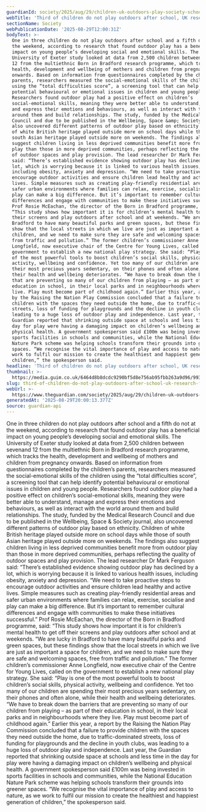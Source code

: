```yaml
---
guardianId: society/2025/aug/29/children-uk-outdoors-play-society-school-research
webTitle: 'Third of children do not play outdoors after school, UK research finds'
sectionName: Society
webPublicationDate: '2025-08-29T12:00:31Z'
bodyText: >-
  One in three children do not play outdoors after school and a fifth do not at
  the weekend, according to research that found outdoor play has a beneficial
  impact on young people’s developing social and emotional skills. The
  University of Exeter study looked at data from 2,500 children between sevenand
  12 from the multiethnic Born in Bradford research programme, which tracks the
  health, development and wellbeing of mothers and children from pregnancy
  onwards. Based on information from questionnaires completed by the children’s
  parents, researchers measured the social-emotional skills of the children
  using the “total difficulties score”, a screening tool that can help identify
  potential behavioural or emotional issues in children and young people.
  Researchers found outdoor play had a positive effect on children’s
  social-emotional skills, meaning they were better able to understand, manage
  and express their emotions and behaviours, as well as interact with the world
  around them and build relationships. The study, funded by the Medical Research
  Council and due to be published in the Wellbeing, Space &amp; Society journal,
  also uncovered different patterns of outdoor play based on ethnicity. Children
  of white British heritage played outside more on school days while those of
  south Asian heritage played outside more on weekends. The findings also
  suggest children living in less deprived communities benefit more from outdoor
  play than those in more deprived communities, perhaps reflecting the quality
  of outdoor spaces and play provision. The lead researcher Dr Mark Ferguson
  said: “There’s established evidence showing outdoor play has declined by a
  lot, which is worrying because it is linked to various health issues,
  including obesity, anxiety and depression. “We need to take proactive steps to
  encourage outdoor activities and ensure children lead healthy and active
  lives. Simple measures such as creating play-friendly residential areas and
  safer urban environments where families can relax, exercise, socialise and
  play can make a big difference. But it’s important to remember cultural
  differences and engage with communities to make these initiatives successful.”
  Prof Rosie McEachan, the director of the Born in Bradford programme, said:
  “This study shows how important it is for children’s mental health to get off
  their screens and play outdoors after school and at weekends. “We are lucky in
  Bradford to have many beautiful parks and green spaces, but these findings
  show that the local streets in which we live are just as important a space for
  children, and we need to make sure they are safe and welcoming spaces, free
  from traffic and pollution.” The former children’s commissioner Anne
  Longfield, now executive chair of the Centre for Young Lives, called on the
  government to establish a new national play strategy. She said: “Play is one
  of the most powerful tools to boost children’s social skills, physical
  activity, wellbeing and confidence. Yet too many of our children are spending
  their most precious years sedentary, on their phones and often alone, while
  their health and wellbeing deteriorates. “We have to break down the barriers
  that are preventing so many of our children from playing – as part of their
  education in school, in their local parks and in neighbourhoods where they
  live. Play must become part of childhood again.” Earlier this year, a report
  by the Raising the Nation Play Commission concluded that a failure to provide
  children with the spaces they need outside the home, due to traffic-dominated
  streets, loss of funding for playgrounds and the decline in youth clubs, was
  leading to a huge loss of outdoor play and independence. Last year, the
  Guardian reported that shrinking outside space at schools and less time in the
  day for play were having a damaging impact on children’s wellbeing and
  physical health. A government spokesperson said £100m was being invested in
  sports facilities in schools and communities, while the National Education
  Nature Park scheme was helping schools transform their grounds into greener
  spaces. “We recognise the vital importance of play and access to nature, as we
  work to fulfil our mission to create the healthiest and happiest generation of
  children,” the spokesperson said.
headline: 'Third of children do not play outdoors after school, UK research finds'
thumbnail: >-
  https://media.guim.co.uk/6464d8b8dcdc9290bf5d8e756ab95fbb263a9d96/993_0_4191_3353/500.jpg
slug: third-of-children-do-not-play-outdoors-after-school-uk-research-finds
webUrl: >-
  https://www.theguardian.com/society/2025/aug/29/children-uk-outdoors-play-society-school-research
generatedAt: '2025-08-29T20:00:13.377Z'
source: guardian-api
---
```

One in three children do not play outdoors after school and a fifth do not at the weekend, according to research that found outdoor play has a beneficial impact on young people’s developing social and emotional skills. The University of Exeter study looked at data from 2,500 children between sevenand 12 from the multiethnic Born in Bradford research programme, which tracks the health, development and wellbeing of mothers and children from pregnancy onwards. Based on information from questionnaires completed by the children’s parents, researchers measured the social-emotional skills of the children using the “total difficulties score”, a screening tool that can help identify potential behavioural or emotional issues in children and young people. Researchers found outdoor play had a positive effect on children’s social-emotional skills, meaning they were better able to understand, manage and express their emotions and behaviours, as well as interact with the world around them and build relationships. The study, funded by the Medical Research Council and due to be published in the Wellbeing, Space &amp; Society journal, also uncovered different patterns of outdoor play based on ethnicity. Children of white British heritage played outside more on school days while those of south Asian heritage played outside more on weekends. The findings also suggest children living in less deprived communities benefit more from outdoor play than those in more deprived communities, perhaps reflecting the quality of outdoor spaces and play provision. The lead researcher Dr Mark Ferguson said: “There’s established evidence showing outdoor play has declined by a lot, which is worrying because it is linked to various health issues, including obesity, anxiety and depression. “We need to take proactive steps to encourage outdoor activities and ensure children lead healthy and active lives. Simple measures such as creating play-friendly residential areas and safer urban environments where families can relax, exercise, socialise and play can make a big difference. But it’s important to remember cultural differences and engage with communities to make these initiatives successful.” Prof Rosie McEachan, the director of the Born in Bradford programme, said: “This study shows how important it is for children’s mental health to get off their screens and play outdoors after school and at weekends. “We are lucky in Bradford to have many beautiful parks and green spaces, but these findings show that the local streets in which we live are just as important a space for children, and we need to make sure they are safe and welcoming spaces, free from traffic and pollution.” The former children’s commissioner Anne Longfield, now executive chair of the Centre for Young Lives, called on the government to establish a new national play strategy. She said: “Play is one of the most powerful tools to boost children’s social skills, physical activity, wellbeing and confidence. Yet too many of our children are spending their most precious years sedentary, on their phones and often alone, while their health and wellbeing deteriorates. “We have to break down the barriers that are preventing so many of our children from playing – as part of their education in school, in their local parks and in neighbourhoods where they live. Play must become part of childhood again.” Earlier this year, a report by the Raising the Nation Play Commission concluded that a failure to provide children with the spaces they need outside the home, due to traffic-dominated streets, loss of funding for playgrounds and the decline in youth clubs, was leading to a huge loss of outdoor play and independence. Last year, the Guardian reported that shrinking outside space at schools and less time in the day for play were having a damaging impact on children’s wellbeing and physical health. A government spokesperson said £100m was being invested in sports facilities in schools and communities, while the National Education Nature Park scheme was helping schools transform their grounds into greener spaces. “We recognise the vital importance of play and access to nature, as we work to fulfil our mission to create the healthiest and happiest generation of children,” the spokesperson said.
